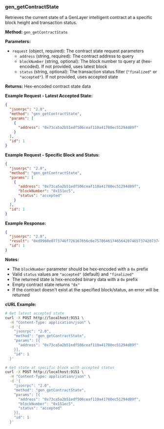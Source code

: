 ### gen_getContractState

Retrieves the current state of a GenLayer intelligent contract at a specific block height and transaction status.

**Method:** `gen_getContractState`

**Parameters:**

- `request` (object, required): The contract state request parameters
  - `address` (string, required): The contract address to query
  - `blockNumber` (string, optional): The block number to query at (hex-encoded). If not provided, uses latest block
  - `status` (string, optional): The transaction status filter (`"finalized"` or `"accepted"`). If not provided, uses accepted state

**Returns:** Hex-encoded contract state data

**Example Request - Latest Accepted State:**

```json
{
  "jsonrpc": "2.0",
  "method": "gen_getContractState",
  "params": [
    {
      "address": "0x73ca5a2b51edf506ceaf110a41780ec51294d89f"
    }
  ],
  "id": 1
}
```

**Example Request - Specific Block and Status:**

```json
{
  "jsonrpc": "2.0",
  "method": "gen_getContractState",
  "params": [
    {
      "address": "0x73ca5a2b51edf506ceaf110a41780ec51294d89f",
      "blockNumber": "0x151ec5",
      "status": "accepted"
    }
  ],
  "id": 1
}
```

**Example Response:**

```json
{
  "jsonrpc": "2.0",
  "result": "0xd9960e0773746f726167656c6e757064617465642074657374207374",
  "id": 1
}
```

**Notes:**

- The `blockNumber` parameter should be hex-encoded with a `0x` prefix
- Valid `status` values are `"accepted"` (default) and `"finalized"`
- The returned state is hex-encoded binary data with a `0x` prefix
- Empty contract state returns `"0x"`
- If the contract doesn't exist at the specified block/status, an error will be returned

**cURL Example:**

```bash
# Get latest accepted state
curl -X POST http://localhost:9151 \
  -H "Content-Type: application/json" \
  -d '{
    "jsonrpc": "2.0",
    "method": "gen_getContractState",
    "params": [{
      "address": "0x73ca5a2b51edf506ceaf110a41780ec51294d89f"
    }],
    "id": 1
  }'

# Get state at specific block with accepted status
curl -X POST http://localhost:9151 \
  -H "Content-Type: application/json" \
  -d '{
    "jsonrpc": "2.0",
    "method": "gen_getContractState",
    "params": [{
      "address": "0x73ca5a2b51edf506ceaf110a41780ec51294d89f",
      "blockNumber": "0x151ec5",
      "status": "accepted"
    }],
    "id": 1
  }'
```
